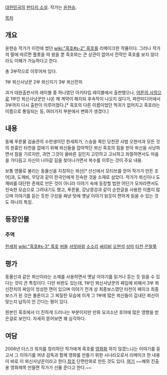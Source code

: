 [[대한민국]]의 [[판타지 소설]]. 작가는 [[윤현승]].

[[목차]]

== 개요 ==

윤현승 작가가 이전에 썼던 [[wiki:"흑호#s-2" 흑호]]를 리메이크한 작품이다.
그러나 작가의 말에 따르면 플롯을 따 왔을 뿐 흑호와는 큰 상관이 없어서 전작인 흑호를 보지 않더라도 이해가 가능하다고 한다.

총 3부작으로 이루어져 있다.

1부 뫼신사냥꾼
2부 뫼신지기
3부 뫼신잔치

과거 대원출판사의 레이블 중 하나였던 아키타입 레이블에서 출판했으나, [[어른의 사정]]으로 1부인 뫼신사냥꾼만 나온 채 계약이 해지되 후속작이 나오지 않다가, 파란미디어에서 3부까지 다시 출판이 이루어졌다.[* 흑호의 다른 이름이었던 먹귀가 없어지고 흑호라는 이름으로 통일되는 등, 여러가지 부분에서 변화가 생겼다.]

== 내용 ==

동혜 푸른물 검술관의 수련생이던 한세희가, 스승을 죽인 당천관 사범 오현석과 모든 것의 원흉인 타천을 없애기 위해 뫼신들을 잡아먹던 뫼신 흑호의 힘을 받아 뫼신을 사냥하면서 힘을 기르지만, 과연 그것이 올바른 길인지 고민하고 고뇌하고 좌절하면서도 마음을 가다듬고 자신이 나아갈 길을 찾아나가면서 복수를 이루는 것이 주요 내용.

보통 영물로 불리는 동물신을 지칭하는 뫼신[* 산신에서 모티브를 얻어 작가가 만든 조어]과, 도깨비, 무당과 같이 한국인에게 친숙한 것을 소재로 삼았다. 작가가 뫼신이나 도깨비를 대단한 존재로 만든 것이 아니라 이야기 속에 등장할 법한 어딘가 모자라면서도 친숙한 모습으로 그려내기도 했고, 푸른물, 강낭콩강과 같이 순한글을 사용한 이름이 많으며 이야기를 듣는 듯한 구성을 짜낸 탓에 옛날 이야기 읽듯이 편하게 읽을 수 있는 것도 하나의 특징.

== 등장인물 ==
=== 주역 ===
[[한세희]]
[[wiki:"흑호#s-3" 흑호]]
[[버들]]
[[서릿바람]]
[[소소리]]
[[싸리비]]
[[오현석]]
[[상미]]
[[타천]]
[[은철쭉]]
== 평가 ==

동물신과 같은 뫼신이라는 소재를 사용하면서 옛날 이야기를 읽거나 듣는 듯 읽을 수 있다는 것이 큰 특징이다. 다만 비판도 있는데, 1부인 뫼신사냥꾼의 짜임에 비해서 3부 뫼신잔치의 짜임이 엉성한 면이 있으며 이야기 전개 상 최종보스였던 타천이 페이크 최종보스가 된 것은 물론이고 그 찌질한 모습에 이게 그 1부에 많은 뫼신들이 겁내던 뫼신이 맞는지 납득이 안 간다는 평이 있다.

원본인 흑호에서 더 진하게 드러나는 부분이지만 만화 요괴소년 호야에 많은 영향을 받은걸로 보인다. 자세히 뜯어보면 꽤 심각하다.

== 여담 ==

2006년 더스크 워치를 정리하던 작가에게 흑호를 [[영화화]] 하지 않겠느냐는 이야기를 듣고서 그 이야기를 꺼낸 감독과 함께 영화를 만들기 위한 시나리오로서 리메이크 한 내용이 바로 이 뫼신사냥꾼이라고 한다.[http://blog.naver.com/greathades/182424012 참조]
단편만화로 만든 것도 있다. [http://bbs2.ruliweb.daum.net/gaia/do/ruliweb/family/216/read?articleId=24655056&bbsId=G005&itemId=63&t__nil_ruliweb=best&nil_id=0 여기]
~~해외 진출용 영화제목 만들면 작가가 선물 준다고 한다.~~
